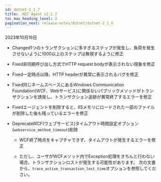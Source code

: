 ```yaml
---
id: dotnet-2_1_7
title: .NET Agent v2.1.7
toc_max_heading_level: 2
pagination_next: release-notes/dotnet/dotnet-2_1_6
---
```


2023年10月16日

-   <Status>Changed</Status>1つのトランザクションに多すぎるステップが発生し、負荷を発生させないように1000以上のステップは無視するように修正

-   <Status>Fixed</Status>非同期呼び出し方式でHTTP request bodyが表示されない現象を修正

-   <Status>Fixed</Status>一定時点以降、HTTP headerが異常に表示されるバグを修正

-   <Status>Fixed</Status>同じネームスペースにあるWindows Communication Foundation(WCF、Webサービス)に関係ないパブリックメソッドがトランザクションを誘発し、トランザクション追跡が異常終了するエラーを修正

-   <Status>Fixed</Status>エージェントを削除すると、IISメモリにロードされた一部のファイルが削除した後も残っているエラーを修正

-   <Status>Deprecate</Status>WCF(ウェブサービス)タイムアウト時間設定オプション(<code>webservice_method_timeout</code>)削除

    -   WCF終了時点をキャプチャできず、タイムアウトが発生するエラーを修正

    -   ただし、ユーザがWCFメソッド内でException処理をきちんと行わない場合、トランザクションロストが発生する可能性があります。 <Link to='../../dotnet/agent-transaction'>次の文書</Link>から、`trace_active_transaction_lost_time`オプションを参照してください。

